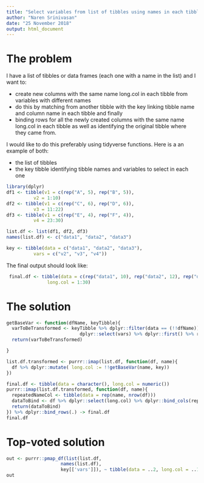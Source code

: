 ```yaml
---
title: "Select variables from list of tibbles using names in each tibble"
author: "Naren Srinivasan"
date: "25 November 2018"
output: html_document
---
```


# The problem

\link{https://stackoverflow.com/questions/53464733/select-variables-from-list-of-tibbles-using-names-in-each-tibble}


I have a list of tibbles or data frames (each one with a name in the list) and I want to:

* create new columns with the same name long.col in each tibble from variables with different names
* do this by matching from another tibble with the key linking tibble name and column name in each tibble and finally
* binding rows for all the newly created columns with the same name long.col in each tibble as well as identifying the original tibble where they came from.

I would like to do this preferably using tidyverse functions. Here is a an example of both: 

* the list of tibbles
* the key tibble identifying tibble names and variables to select in each one

```r
library(dplyr)
df1 <- tibble(v1 = c(rep("A", 5), rep("B", 5)),
          v2 = 1:10)
df2 <- tibble(v1 = c(rep("C", 6), rep("D", 6)),
          v3 = 11:22)
df3 <- tibble(v1 = c(rep("E", 4), rep("F", 4)),
          v4 = 23:30)

list.df <- list(df1, df2, df3)
names(list.df) <- c("data1", "data2", "data3")

key <- tibble(data = c("data1", "data2", "data3"),
          vars = c("v2", "v3", "v4"))
```

The final output should look like:

```r
 final.df <- tibble(data = c(rep("data1", 10), rep("data2", 12), rep("data3", 8)),
               long.col = 1:30)
```

# The solution

```r
getBaseVar <- function(dfName, keyTibble){
  varToBeTransformed <- keyTibble %>% dplyr::filter(data == (!!dfName)) %>% 
                           dplyr::select(vars) %>% dplyr::first() %>% rlang::sym(.)
  return(varToBeTransformed)

}

list.df.transformed <- purrr::imap(list.df, function(df, name){
  df %>% dplyr::mutate( long.col := !!getBaseVar(name, key))
})

final.df <- tibble(data = character(), long.col = numeric()) 
purrr::imap(list.df.transformed, function(df, name){
  repeatedNameCol <- tibble(data = rep(name, nrow(df)))
  dataToBind <- df %>% dplyr::select(long.col) %>% dplyr::bind_cols(repeatedNameCol)
  return(dataToBind)
}) %>% dplyr::bind_rows(.) -> final.df
final.df
```


# Top-voted solution

```r
out <- purrr::pmap_df(list(list.df,
                    names(list.df),
                    key[['vars']]), ~ tibble(data = ..2, long.col = ..1[[..3]]))
out
```

